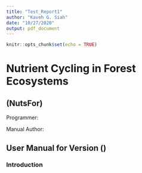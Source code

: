```yaml
---
title: "Test_Report1"
author: "Kaveh G. Siah"
date: "10/27/2020"
output: pdf_document
---
```


```r
knitr::opts_chunk$set(echo = TRUE)
```

# Nutrient Cycling in Forest Ecosystems

## (NutsFor)

Programmer:

Manual Author: 

## User Manual for Version ()

<!--Title Page Below, possible background theme/image-->

<!--Insert table of contents (headers automatically added to it)-->

<!--Insert List of Abbreviations-->

### Introduction

